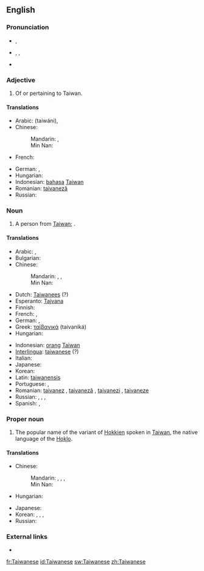 ==English==

===Pronunciation===
* {{a|UK}} {{IPA|/taɪwəˈniːz/}}, {{SAMPA|/taIw@"ni:z/}}
* {{a|US}} {{enPR|tī'wä-nēzʹ}}, {{IPA|/ˌtaɪwɑˈniːz/}}, {{SAMPA|/%taIwA"ni:z/}}
* {{rhymes|iːz}}

===Adjective===
{{en-adj}}

# Of or pertaining to Taiwan.

====Translations====
{{trans-top|Relating to Taiwan}}
* Arabic: {{Arab|[[تايواني]]}} (taiwáni), {{t|ar|تايواني|tr=taiwaaniy|sc=Arab}}
* Chinese:
*: Mandarin: {{t|zh|台灣|alt=台灣的|sc=Hani}}, {{t|zh|台湾|tr=Táiwān-de|alt=台湾的|sc=Hani}}
*: Min Nan: {{tø|nan|台灣|tr=Tâi-ôan--ê|alt=台灣ê|sc=Hans}}
* French: {{t|fr|taïwanais}}
{{trans-mid}}
* German: {{t|de|taiwanisch}}, {{t|de|Taiwan|alt=Taiwan-}}
* Hungarian: {{t-|hu|tajvani}}
* Indonesian: [[bahasa]] [[Taiwan]]
* Romanian: [[taivaneză]] {{f}}
* Russian: {{t|ru|тайваньский|tr=tajván'skij|sc=Cyrl}}
{{trans-bottom}}

===Noun===
{{en-noun|pl=Taiwanese}}

# A person from [[Taiwan]]; {{non-gloss definition|usually plural}}.

====Translations====
{{trans-top|person from Taiwan}}
* Arabic: {{t|ar|تايواني|m|tr=taiwaaniy|sc=Arab}}, {{t|ar|تايوانية|f|tr=taiwaaníyya|sc=Arab}}
* Bulgarian: {{t|bg|тайванец|m|tr=tajvánec|sc=Cyrl}}
* Chinese:
*: Mandarin: {{t|zh|台灣人|sc=Hani}}, {{t|zh|台湾人|tr=Táiwān-rén|sc=Hani}}, {{t|zh|台湾人|tr=Táiwān-rén|sc=Hani}}
*: Min Nan: {{tø|nan|台灣人|tr=Tâi-ôan-lâng|sc=Hans}}
* Dutch: [[Taiwanees]] {{m|f}} (?)
* Esperanto: [[Tajvana]] {{m|f}}
* Finnish: {{t-|fi|taiwanilainen}}
* French: {{t+|fr|Taïwanais|m}}, {{t+|fr|Taïwanaise|f}}
* German: {{t|de|Taiwaner|m}}, {{t|de|Taiwanerin|f}}
* Greek: [[ταϊβανικά]] (taivaniká)
* Hungarian: {{t-|hu|tajvani}}
{{trans-mid}}
* Indonesian: [[orang]] [[Taiwan]]
* [[Interlingua]]: [[taiwanese]] (?)
* Italian: {{t-|it|taiwanese|m|f}}
* Japanese: {{t|ja|台湾人|tr=たいわんじん, Taiwan-jin|sc=Jpan}}
* Korean: {{t|ko|대만사람|tr=Daeman-saram|sc=Kore}}
* Latin: [[taiwanensis]]
* Portuguese: {{t+|pt|taiwanês|m}}, {{t-|pt|taiwanesa|f}}
* Romanian: [[taivanez]] {{m}}, [[taivaneză]] {{f}}, [[taivanezi]] {{p}}, [[taivaneze]] {{f|p}}
* Russian: {{t|ru|тайванец|m|tr=tajvánec}}, {{t|ru|жительница Тайваня|f|tr=žítel'nica Tajvánja|sc=Cyrl}}, {{i|slang}} {{t|ru|тайванька|m|tr=tajván'ka|sc=Cyrl}}, {{i|slang}} {{t|ru|тайванка|m|tr=tajvánka|sc=Cyrl}}
* Spanish: {{t+|es|taiwanés|m}}, {{t-|es|taiwanesa|f}}
{{trans-bottom}}

===Proper noun===
{{wikipedia}}
{{en-proper noun}}

# The popular name of the variant of [[Hokkien]] spoken in [[Taiwan]], the native language of the [[Hoklo]].

====Translations====
{{trans-top|language}}
* Chinese:
*: Mandarin: {{t|zh|台灣話|sc=Hani}}, {{t|zh|台湾话|tr=Táiwān-huà|sc=Hani}}, {{t|zh|臺語|sc=Hani}}, {{t|zh|台语|tr=Tái-yǔ|sc=Hani}}
*: Min Nan: {{tø|nan|台語|tr=Tâi-gí, Tâi-gú|sc=Hans}}
* Hungarian: {{t-|hu|tajvani}}
{{trans-mid}}
* Japanese: {{t|ja|台湾語|tr=たいわんご, Taiwan-go|sc=Jpan}}
* Korean: {{t|ko|대만어|tr=Daeman-eo|sc=Kore}}, {{t|ko|臺灣語|sc=Kore}}, {{t|ko|태어|tr=Tae-eo|sc=Kore}}, {{t|ko|台語|sc=Kore}}
* Russian: {{t|ru|тайваньский|m|tr=tajván'skij|sc=Cyrl}}
{{trans-bottom}}

===External links===
* {{ethnologue|code=nan}}

[[fr:Taiwanese]]
[[id:Taiwanese]]
[[sw:Taiwanese]]
[[zh:Taiwanese]]